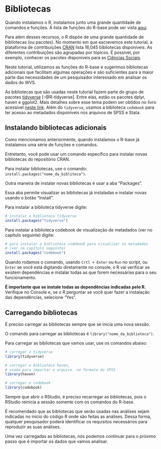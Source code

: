# Bibliotecas {#biblio}

Quando instalamos o R, instalamos junto uma grande quantidade de comandos e funções. A lista de funções do R-base pode ser vista [aqui](https://stat.ethz.ch/R-manual/R-devel/library/base/html/00Index.html).

Para além desses recursos, o R dispõe de uma grande quantidade de bibliotecas (ou pacotes). No momento em que escrevemos este tutorial, a plataforma de contribuições [CRAN](https://cran.r-project.org/web/packages/) lista 16,045 bibliotecas disponíveis. As diferentes contribuições são agrupadas por tópicos. É possível, por exemplo, conhecer os pacotes disponíveis para as [Ciências Sociais](https://cran.r-project.org/web/views/SocialSciences.html).

Neste tutorial, utilizamos as funções do R-base e sugerimos bibliotecas adicionais que facilitam algumas operações e são suficientes para a maior parte das necessidades de um pesquisador interessado em analisar os dados do WVS.

As bibliotecas que são usadas neste tutorial fazem parte do grupo de pacotes [tidyverse](https://www.tidyverse.org/) [-@R-tidyverse]. Entre elas, estão os pacotes dplyr, haven e ggplot2. Mais detalhes sobre esse tema podem ser obtidos no livro acessível [neste link](https://r4ds.had.co.nz/). Além do `tidyverse`, usamos a biblioteca `codebook` para ter acesso ao metadados disponíveis nos arquivos de SPSS e Stata.

## Instalando bibliotecas adicionais

Como mencionamos anteriormente, quando instalamos o R-base já instalamos uma série de funções e comandos. 

Entretanto, você pode usar um comando específico para instalar novas bibliotecas do repositório CRAN.

Para instalar bibliotecas, use o comando: `install.packages("nome_da_bibliteca")`. 

Outra maneira de instalar novas bibliotecas é usar a aba "Packages". 

Essa aba permite visualizar as bibliotecas já instaladas e instalar novas usando o botão "Install". 

Para instalar a biblioteca tidyverse digite:

```r

# instalar a biblioteca tidyverse
install.packages("tidyverse")

```

Para instalar a biblioteca codebook de visualização de metadados (ver no capítulo seguinte) digite:

```r

# para instalar a biblioteca codebook para visualizar os metadados 
# (ver no capítulo seguinte)
install.packages("codebook")

```

Quando rodamos o comando, usando `Crtl + Enter` ou `Run` no script, ou `Enter` se você está digitando diretamente no console, o R vai verificar se existem dependências e instalar todas as que forem necessárias para o seu funcionamento. 

**É importante que se instale todas as dependências indicadas pelo R.** Verifique no Console e, se o R perguntar se você quer fazer a instalação das dependências, selecione "Yes".

## Carregando bibliotecas

É preciso carregar as bibliotecas sempre que se inicia uma nova sessão.

O comando para carregar as bibliotecas é `library("nome_da_biblioteca")`.

Para carregar as bibliotecas que vamos usar, use os comandos abaixo:

```r

# carregar o tidyverse
library(tidyverse)

# carregar a biblioteca haven, 
# usada para importar o arquivo  no formato do SPSS 
library(haven)

# carregar o codebook
library(codebook)

```

Sempre que abrir o RStudio, é preciso recarregar as bibliotecas, pois o RStudio reinicia a sessão somente com os comandos do R-base.

É recomendado que as bibliotecas que serão usadas nas análises sejam indicadas no início do código R onde são feitas as análises. Dessa forma, qualquer pesquisador poderá identificar os requisitos necessários para reproduzir as suas análises.

Uma vez carregadas as bibliotecas, nós podemos continuar para o próximo passo que é importar os dados que vamos analisar. 
